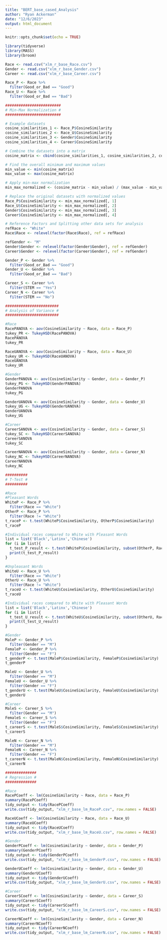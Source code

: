 ```yaml
---
title: "BERT_base_cased_Analysis"
author: "Ryan Ackerman"
date: "12/6/2023"
output: html_document
---
```

 
```r
knitr::opts_chunk$set(echo = TRUE)
```

```r
library(tidyverse)
library(MASS)
library(broom)

Race <- read.csv("xlm_r_base_Race.csv")
Gender <- read.csv("xlm_r_base_Gender.csv")
Career <- read.csv("xlm_r_base_Career.csv")

Race_P <- Race %>%
  filter(Good_or_Bad == "Good")
Race_U <- Race %>%
  filter(Good_or_Bad == "Bad")

#########################
# Min-Max Normalization #
#########################

# Example datasets
cosine_similarities_1 <- Race_P$CosineSimilarity
cosine_similarities_2 <- Race_U$CosineSimilarity
cosine_similarities_3 <- Gender$CosineSimilarity
cosine_similarities_4 <- Career$CosineSimilarity

# Combine the datasets into a matrix
cosine_matrix <- cbind(cosine_similarities_1, cosine_similarities_2, cosine_similarities_3, cosine_similarities_4)

# Find the overall minimum and maximum values
min_value <- min(cosine_matrix)
max_value <- max(cosine_matrix)

# Apply min-max normalization
min_max_normalized <- (cosine_matrix - min_value) / (max_value - min_value)

# Replace the original datasets with normalized values
Race_P$CosineSimilarity <- min_max_normalized[, 1]
Race_U$CosineSimilarity <- min_max_normalized[, 2]
Gender$CosineSimilarity <- min_max_normalized[, 3]
Career$CosineSimilarity <- min_max_normalized[, 4]

# Reference Factors and Splitting other data sets for analysis
refRace <- "White"
Race$Race <- relevel(factor(Race$Race), ref = refRace)

refGender <- "M"
Gender$Gender <- relevel(factor(Gender$Gender), ref = refGender)
Career$Gender <- relevel(factor(Career$Gender), ref = refGender)

Gender_P <- Gender %>%
  filter(Good_or_Bad == "Good")
Gender_U <- Gender %>%
  filter(Good_or_Bad == "Bad")

Career_S <- Career %>%
  filter(STEM == "Yes")
Career_N <- Career %>%
  filter(STEM == "No")

########################
# Analysis of Variance #
########################

#Race
RacePANOVA <- aov(CosineSimilarity ~ Race, data = Race_P)
tukey_PR <- TukeyHSD(RacePANOVA)
RacePANOVA
tukey_PR

RaceUANOVA <- aov(CosineSimilarity ~ Race, data = Race_U)
tukey_UR <- TukeyHSD(RaceUANOVA)
RaceUANOVA
tukey_UR

#Gender
GenderPANOVA <- aov(CosineSimilarity ~ Gender, data = Gender_P)
tukey_PG <- TukeyHSD(GenderPANOVA)
GenderPANOVA
tukey_PG

GenderUANOVA <- aov(CosineSimilarity ~ Gender, data = Gender_U)
tukey_UG <- TukeyHSD(GenderUANOVA)
GenderUANOVA
tukey_UG

#Career
CareerSANOVA <- aov(CosineSimilarity ~ Gender, data = Career_S)
tukey_SC <- TukeyHSD(CareerSANOVA)
CareerSANOVA
tukey_SC

CareerNANOVA <- aov(CosineSimilarity ~ Gender, data = Career_N)
tukey_NC <- TukeyHSD(CareerNANOVA)
CareerNANOVA
tukey_NC

##########
# T-Test #
##########

#Race
#Pleasant Words
WhiteP <- Race_P %>%
  filter(Race == "White")
OtherP <- Race_P %>%
  filter(Race != "White")
t_raceP <- t.test(WhiteP$CosineSimilarity, OtherP$CosineSimilarity)
t_raceP

#Individual races compared to White with Pleasant Words
list = list('Black','Latinx','Chinese')
for (i in list){
  t_test_P_result <- t.test(WhiteP$CosineSimilarity, subset(OtherP, Race == i)$CosineSimilarity)
  print(t_test_P_result)
}

#Unpleasant Words
WhiteU <- Race_U %>%
  filter(Race == "White")
OtherU <- Race_U %>%
  filter(Race != "White")
t_raceU <- t.test(WhiteU$CosineSimilarity, OtherU$CosineSimilarity)
t_raceU

#Individual races compared to White with Pleasant Words
list = list('Black','Latinx','Chinese')
for (i in list){
  t_test_U_result <- t.test(WhiteU$CosineSimilarity, subset(OtherU, Race == i)$CosineSimilarity)
  print(t_test_U_result)
}

#Gender
MaleP <- Gender_P %>%
  filter(Gender == "M")
FemaleP <- Gender_P %>%
  filter(Gender == "F")
t_genderP <- t.test(MaleP$CosineSimilarity, FemaleP$CosineSimilarity)
t_genderP

MaleU <- Gender_U %>%
  filter(Gender == "M")
FemaleU <- Gender_U %>%
  filter(Gender == "F")
t_genderU <- t.test(MaleU$CosineSimilarity, FemaleU$CosineSimilarity)
t_genderU

#Career
MaleS <- Career_S %>%
  filter(Gender == "M")
FemaleS <- Career_S %>%
  filter(Gender == "F")
t_careerS <- t.test(MaleS$CosineSimilarity, FemaleS$CosineSimilarity)
t_careerS

MaleN <- Career_N %>%
  filter(Gender == "M")
FemaleN <- Career_N %>%
  filter(Gender == "F")
t_careerN <- t.test(MaleN$CosineSimilarity, FemaleN$CosineSimilarity)
t_careerN

##############
# Regression #
##############

#Race
RacePCoeff <- lm(CosineSimilarity ~ Race, data = Race_P)
summary(RacePCoeff)
tidy_output <- tidy(RacePCoeff)
write.csv(tidy_output, "xlm_r_base_lm_RaceP.csv", row.names = FALSE)

RaceUCoeff <- lm(CosineSimilarity ~ Race, data = Race_U)
summary(RaceUCoeff)
tidy_output <- tidy(RaceUCoeff)
write.csv(tidy_output, "xlm_r_base_lm_RaceU.csv", row.names = FALSE)

#Gender
GenderPCoeff <- lm(CosineSimilarity ~ Gender, data = Gender_P)
summary(GenderPCoeff)
tidy_output <- tidy(GenderPCoeff)
write.csv(tidy_output, "xlm_r_base_lm_GenderP.csv", row.names = FALSE)

GenderUCoeff <- lm(CosineSimilarity ~ Gender, data = Gender_U)
summary(GenderUCoeff)
tidy_output <- tidy(GenderUCoeff)
write.csv(tidy_output, "xlm_r_base_lm_GenderU.csv", row.names = FALSE)

#Career
CareerSCoeff <- lm(CosineSimilarity ~ Gender, data = Career_S)
summary(CareerSCoeff)
tidy_output <- tidy(CareerSCoeff)
write.csv(tidy_output, "xlm_r_base_lm_CareerS.csv", row.names = FALSE)

CareerNCoeff <- lm(CosineSimilarity ~ Gender, data = Career_N)
summary(CareerNCoeff)
tidy_output <- tidy(CareerNCoeff)
write.csv(tidy_output, "xlm_r_base_lm_CareerN.csv", row.names = FALSE)
```

